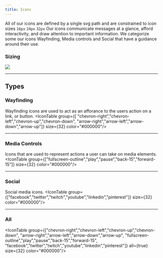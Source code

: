 ```yaml
---
title: Icons
---
```




All of our icons are defined by a single svg path and are constrained to icon sizes `16px` `24px` `32px`
Our icons communicate messages at a glance, afford interactivity, and draw attention to important information. We
categorize some our icons Wayfinding, Media controls and Social that have a guidance around their use. 

### Sizing

<Container Caption="Supported Icon sizes">
<img width={250} src="/img/tokens/icons/sizing.svg"/>
</Container>

---
## Types

### Wayfinding 
Wayfinding icons are used to act as an afforance to the users action on a link, or button. 
<IconTable 
group={[
    "chevron-right","chevron-left","chevron-up","chevron-down",
    "arrow-right","arrow-left","arrow-down","arrow-up"]} 
size={32} color="#000000"/>


---
### Media Controls
Icons that are used to represent actions a user can take on media elements.
<IconTable group={["fullscreen-outline","play","pause","back-15","forward-15"]} size={32} color="#000000"/>

---
### Social
Social media icons.
<IconTable group={["facebook","twitter","twitch","youtube","linkedin","pinterest"]} size={32} color="#000000"/>



---
### All
<IconTable
group={["chevron-right","chevron-left","chevron-up","chevron-down",
    "arrow-right","arrow-left","arrow-down","arrow-up",
    "fullscreen-outline","play","pause","back-15","forward-15",
    "facebook","twitter","twitch","youtube","linkedin","pinterest"]} 
all={true}
size={32} color="#000000"/>
